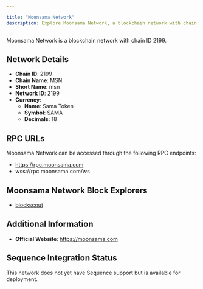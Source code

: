 ```yaml
---

title: "Moonsama Network"
description: Explore Moonsama Network, a blockchain network with chain ID 2199. Learn about its native currency, Sama Token, and how to interact with the network.
---
```




Moonsama Network is a blockchain network with chain ID 2199.

## Network Details

- **Chain ID**: 2199
- **Chain Name**: MSN
- **Short Name**: msn
- **Network ID**: 2199
- **Currency**: 
  - **Name**: Sama Token
  - **Symbol**: SAMA
  - **Decimals**: 18

## RPC URLs

Moonsama Network can be accessed through the following RPC endpoints:

- https://rpc.moonsama.com
- wss://rpc.moonsama.com/ws

## Moonsama Network Block Explorers

- [blockscout](https://explorer.moonsama.com)

## Additional Information

- **Official Website**: https://moonsama.com

## Sequence Integration Status

This network does not yet have Sequence support but is available for deployment.
